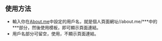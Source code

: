 ==使用方法==
* 輸入你在[[About.me]]中設定的用戶名，就是個人頁面網址//about.me/***中的***部分，然後使用模板{{tl|User About.me|'''用戶名'''}}，即可顯示頁面連結。
* 用戶名部分可留空，使用{{tl|User About.me}}，不顯示頁面連結。